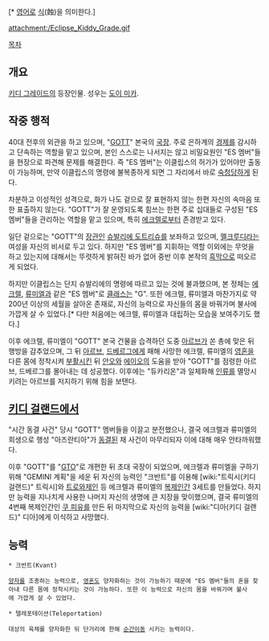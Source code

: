 {{{+1 エクリプス / Eclipse }}}[* [[영어]]로 [[식]](蝕)을 의미한다.]

attachment:/Eclipse_Kiddy_Grade.gif

[[목차]]

== 개요 ==
[[키디 그레이드]]의 등장인물. 성우는 [[도이 미카]].

== 작중 행적 ==
40대 전후의 외관을 하고 있으며, "[[GOTT]]" 본국의 [[국장]]. 주로 은하계의 [[경제]]를 감시하고 단속하는 역할을 맡고 있으며, 본인 스스로는 나서지는 않고 비밀요원인 "ES 멤버"들을 현장으로 파견해 문제를 해결한다. 즉 "ES 멤버"는 이클립스의 허가가 있어야만 출동이 가능하며, 만약 이클립스의 명령에 불복종하게 되면 그 자리에서 바로 [[숙청]]당하게 된다.

차분하고 이성적인 성격으로, 화가 나도 겉으로 잘 표현하지 않는 한편 자신의 속마음 또한 표출하지 않는다. "GOTT"가 잘 운영되도록 힘쓰는 한편 주로 십대들로 구성된 "ES 멤버"들을 관리하는 역할을 맡고 있으며, 특히 [[에크렐]]로부터 존경받고 있다.

일단 겉으로는 "GOTT"의 [[장관]]인 [[슈발리에 도트리슈]]를 보좌하고 있으며, [[멜크루디]]라는 여성을 자신의 비서로 두고 있다. 하지만 "ES 멤버"를 지휘하는 역할 이외에는 무엇을 하고 있는지에 대해서는 뚜렷하게 밝혀진 바가 없어 중반 이후 본작의 [[흑막]]으로 떠오르게 되었다.

하지만 이클립스는 단지 슈발리에의 명령에 따르고 있는 것에 불과했으며, 본 정체는 [[에크렐]], [[류미엘]]과 같은 "ES 멤버"로 [[클래스]]는 "G". 또한 에크렐, 류미엘과 마찬가지로 약 200년 이상의 세월을 살아온 존재로, 자신의 능력으로 자신들의 몸을 바꿔가며 불사에 가깝게 살 수 있었다.[* 다만 처음에는 에크렐, 류미엘과 대립하는 모습을 보여주기도 했다.]

이후 에크렐, 류미엘이 "GOTT" 본국 건물을 습격하던 도중 [[아르브]]가 쏜 총에 맞은 뒤 행방을 감추었으며, 그 뒤 [[아르브]], [[드베르그]]에게 패해 사망한 에크렐, 류미엘의 [[영혼]]을 다른 몸에 정착시켜 [[부활]]시킨 뒤 [[안오]]와 [[에이오]]의 도움을 받아 "GOTT"를 점령한 아르브, 드베르그를 몰아내는 데 성공했다. 이후에는 "듀카리온"과 일체화해 [[인류]]를 멸망시키려는 아르브를 저지하기 위해 힘을 보탠다.

== [[키디 걸랜드]]에서 ==
"시간 동결 사건" 당시 "GOTT" 멤버들을 이끌고 분전했으나, 결국 에크렐과 류미엘의 희생으로 행성 "아즈란티아"가 [[동결]]된 채 사건이 마무리되자 이에 대해 매우 안타까워했다.

이후 "GOTT"를 "[[GTO]]"로 개편한 뒤 초대 국장이 되었으며, 에크렐과 류미엘을 구하기 위해 "GEMINI 계획"을 세운 뒤 자신의 능력인 "크반트"를 이용해 [wiki:"트릭시(키디 걸랜드)" 트릭시]와 [[트로와제인]] 등 에크렐과 류미엘의 [[복제인간]] 3세트를 만들었다. 하지만 능력을 지나치게 사용한 나머지 자신의 생명에 큰 지장을 맞이했으며, 결국 류미엘의 4번째 복제인간인 [[쿠 피유]]를 만든 뒤 마지막으로 자신의 능력을 [wiki:"디아(키디 걸랜드)" 디아]에게 이식하고 사망했다.

== 능력 ==
 * 크반트(Kvant)

 [[양자]]를 조종하는 능력으로, [[영혼]]도 양자화하는 것이 가능하기 때문에 "ES 멤버"들의 혼을 찾아내 다른 몸에 정착시키는 것이 가능하다. 또한 이 능력으로 자신의 몸을 바꿔가며 불사에 가깝게 살 수 있었다.

 * 텔레포테이션(Teleportation)

 대상의 육체를 양자화한 뒤 단거리에 한해 [[순간이동]] 시키는 능력이다. 
